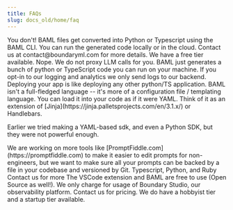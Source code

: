 ```yaml
---
title: FAQs
slug: docs_old/home/faq
---
```



<AccordionGroup>
 <Accordion title="How do I run BAML code">
You don't! BAML files get converted into Python or Typescript using the BAML CLI. You can run the generated code locally or in the cloud.
 </Accordion>
  <Accordion title="What's the pricing?">
Contact us at contact@boundaryml.com for more details. We have a free tier available.
 </Accordion>
 <Accordion title="How do I run this locally? Does it add a new dependency?">
Nope. We do not proxy LLM calls for you. BAML just generates a bunch of python or TypeScript code you can run on your machine. If you opt-in to our logging and analytics we only send logs to our backend. Deploying your app is like deploying any other python/TS application.

  </Accordion>
  <Accordion title="Why make a new language?">
BAML isn't a full-fledged language -- it's more of a configuration file / templating language. You can load it into your code as if it were YAML. Think of it as an extension of [Jinja](https://jinja.palletsprojects.com/en/3.1.x/) or Handlebars.

Earlier we tried making a YAML-based sdk, and even a Python SDK, but they were not powerful enough.
  </Accordion>

<Accordion title="Can I edit prompts using a no-code solution?">
  We are working on more tools like [PromptFiddle.com](https://promptfiddle.com) to make it easier to edit prompts for non-engineers, but we want to make sure all your prompts can be backed by a file in your codebase and versioned by Git.
</Accordion>

<Accordion title="What languages are supported?">
  Typescript, Python, and Ruby
  <Tooltip tip="Join the discord!">Contact us for more</Tooltip>

</Accordion>

  <Accordion title="How much does this cost?">
    The VSCode extension and BAML are free to use (Open Source as well!). We only charge for usage of
    Boundary Studio, our observability platform. Contact us for pricing. We do have a hobbyist tier and a startup tier available.
  </Accordion>
</AccordionGroup>

